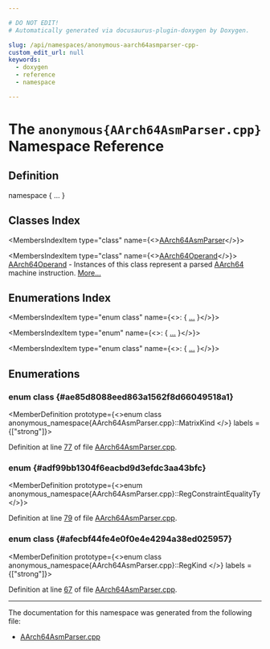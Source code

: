 ```yaml
---

# DO NOT EDIT!
# Automatically generated via docusaurus-plugin-doxygen by Doxygen.

slug: /api/namespaces/anonymous-aarch64asmparser-cpp-
custom_edit_url: null
keywords:
  - doxygen
  - reference
  - namespace

---
```





# The `anonymous{AArch64AsmParser.cpp}` Namespace Reference

<DoxygenPage pluginConfig={pluginConfig}>



## Definition

<CodeBlock>namespace &#123; ... &#125;</CodeBlock>

## Classes Index

<MembersIndex>

<MembersIndexItem
  type="class"
  name={<><a href="/docs/api/classes/anonymous-namespace-aarch64asmparser-cpp-/aarch64asmparser">AArch64AsmParser</a></>}>
</MembersIndexItem>

<MembersIndexItem
  type="class"
  name={<><a href="/docs/api/classes/anonymous-namespace-aarch64asmparser-cpp-/aarch64operand">AArch64Operand</a></>}>
<a href="/docs/api/classes/anonymous-namespace-aarch64asmparser-cpp-/aarch64operand">AArch64Operand</a> - Instances of this class represent a parsed <a href="/docs/api/namespaces/llvm/aarch64">AArch64</a> machine instruction. <a href="/docs/api/classes/anonymous-namespace-aarch64asmparser-cpp-/aarch64operand/#details">More...</a>
</MembersIndexItem>

</MembersIndex>

## Enumerations Index

<MembersIndex>

<MembersIndexItem
  type="enum class"
  name={<>:  &#123; <a href="#ae85d8088eed863a1562f8d66049518a1">...</a> &#125;</>}>
</MembersIndexItem>

<MembersIndexItem
  type="enum"
  name={<>:  &#123; <a href="#adf99bb1304f6eacbd9d3efdc3aa43bfc">...</a> &#125;</>}>
</MembersIndexItem>

<MembersIndexItem
  type="enum class"
  name={<>:  &#123; <a href="#afecbf44fe4e0f0e4e4294a38ed025957">...</a> &#125;</>}>
</MembersIndexItem>

</MembersIndex>


<SectionDefinition>

## Enumerations

### enum class  {#ae85d8088eed863a1562f8d66049518a1}

<MemberDefinition
  prototype={<>enum class anonymous_namespace&#123;AArch64AsmParser.cpp&#125;::MatrixKind </>}
 labels = {["strong"]}>

<EnumerationList title="Enumeration values">

<Link id="ae85d8088eed863a1562f8d66049518a1a4410ec34d9e6c1a68100ca0ce033fb17" />
<EnumerationListItem name="Array">

</EnumerationListItem>

<Link id="ae85d8088eed863a1562f8d66049518a1ac5457c5f3cfb4da8638ce7190f8e5152" />
<EnumerationListItem name="Tile">

</EnumerationListItem>

<Link id="ae85d8088eed863a1562f8d66049518a1aa70367aa7cb74e510f4f9413ccf059d3" />
<EnumerationListItem name="Row">

</EnumerationListItem>

<Link id="ae85d8088eed863a1562f8d66049518a1a5849bfda165a2a82f62deea071fdc9ae" />
<EnumerationListItem name="Col">

</EnumerationListItem>

</EnumerationList>

Definition at line <a href="/docs/api/files/lib/lib/target/lib/target/aarch64/lib/target/aarch64/asmparser/aarch64asmparser-cpp/#l00077">77</a> of file <a href="/docs/api/files/lib/lib/target/lib/target/aarch64/lib/target/aarch64/asmparser/aarch64asmparser-cpp">AArch64AsmParser.cpp</a>.
</MemberDefinition>

### enum  {#adf99bb1304f6eacbd9d3efdc3aa43bfc}

<MemberDefinition
  prototype={<>enum anonymous_namespace&#123;AArch64AsmParser.cpp&#125;::RegConstraintEqualityTy </>}>

<EnumerationList title="Enumeration values">

<Link id="adf99bb1304f6eacbd9d3efdc3aa43bfcac7b97e13da2cc927a41c077fc4c7e39d" />
<EnumerationListItem name="EqualsReg">

</EnumerationListItem>

<Link id="adf99bb1304f6eacbd9d3efdc3aa43bfca2afc0920bc94a316308efc7b99173c82" />
<EnumerationListItem name="EqualsSuperReg">

</EnumerationListItem>

<Link id="adf99bb1304f6eacbd9d3efdc3aa43bfcaf6baa832385766b130b90a785b6cc315" />
<EnumerationListItem name="EqualsSubReg">

</EnumerationListItem>

</EnumerationList>

Definition at line <a href="/docs/api/files/lib/lib/target/lib/target/aarch64/lib/target/aarch64/asmparser/aarch64asmparser-cpp/#l00079">79</a> of file <a href="/docs/api/files/lib/lib/target/lib/target/aarch64/lib/target/aarch64/asmparser/aarch64asmparser-cpp">AArch64AsmParser.cpp</a>.
</MemberDefinition>

### enum class  {#afecbf44fe4e0f0e4e4294a38ed025957}

<MemberDefinition
  prototype={<>enum class anonymous_namespace&#123;AArch64AsmParser.cpp&#125;::RegKind </>}
 labels = {["strong"]}>

<EnumerationList title="Enumeration values">

<Link id="afecbf44fe4e0f0e4e4294a38ed025957af60357a8d17e45793298323f1b372a74" />
<EnumerationListItem name="Scalar">

</EnumerationListItem>

<Link id="afecbf44fe4e0f0e4e4294a38ed025957a83730a49d198ed8acdf9191509313ca2" />
<EnumerationListItem name="NeonVector">

</EnumerationListItem>

<Link id="afecbf44fe4e0f0e4e4294a38ed025957a6dd2423600dfa4e3e15b18c93adb39aa" />
<EnumerationListItem name="SVEDataVector">

</EnumerationListItem>

<Link id="afecbf44fe4e0f0e4e4294a38ed025957a9ce9a80e57105c0d55c920f8732ae63c" />
<EnumerationListItem name="SVEPredicateAsCounter">

</EnumerationListItem>

<Link id="afecbf44fe4e0f0e4e4294a38ed025957a0409528c7a1e7ab49ebbb311a792fa29" />
<EnumerationListItem name="SVEPredicateVector">

</EnumerationListItem>

<Link id="afecbf44fe4e0f0e4e4294a38ed025957af53df0293e169f562bc1d9a20e1d2589" />
<EnumerationListItem name="Matrix">

</EnumerationListItem>

<Link id="afecbf44fe4e0f0e4e4294a38ed025957ad1f2b2f9de4adcc3f87174749c854d51" />
<EnumerationListItem name="LookupTable">

</EnumerationListItem>

</EnumerationList>

Definition at line <a href="/docs/api/files/lib/lib/target/lib/target/aarch64/lib/target/aarch64/asmparser/aarch64asmparser-cpp/#l00067">67</a> of file <a href="/docs/api/files/lib/lib/target/lib/target/aarch64/lib/target/aarch64/asmparser/aarch64asmparser-cpp">AArch64AsmParser.cpp</a>.
</MemberDefinition>

</SectionDefinition>

<hr/>

The documentation for this namespace was generated from the following file:

<ul>
<li><a href="/docs/api/files/lib/lib/target/lib/target/aarch64/lib/target/aarch64/asmparser/aarch64asmparser-cpp">AArch64AsmParser.cpp</a></li>
</ul>

</DoxygenPage>
